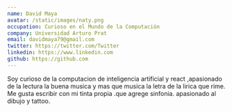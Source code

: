 ```yaml
---
name: David Maya
avatar: /static/images/naty.png
occupation: Curioso en el Mundo de la Computación
company: Universidad Arturo Prat
email: davidmaya79@gmail.com
twitter: https://twitter.com/Twitter
linkedin: https://www.linkedin.com
github: https://github.com
---
```

Soy curioso de la computacion de inteligencia artificial y react ,apasionado de la lectura la buena musica y mas que musica la letra de la lirica que rime. Me gusta escribir con mi tinta propia .que agrege sinfonia.
apasionado al dibujo y tattoo.


